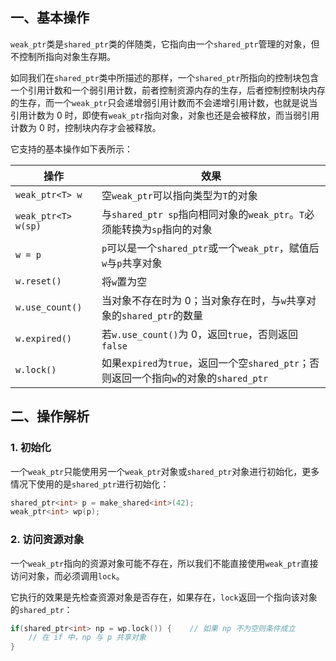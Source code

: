 ## 一、基本操作

`weak_ptr`类是`shared_ptr`类的伴随类，它指向由一个`shared_ptr`管理的对象，但不控制所指向对象生存期。

如同我们在`shared_ptr`类中所描述的那样，一个`shared_ptr`所指向的控制块包含一个引用计数和一个弱引用计数，前者控制资源内存的生存，后者控制控制块内存的生存，而一个`weak_ptr`只会递增弱引用计数而不会递增引用计数，也就是说当引用计数为 0 时，即使有`weak_ptr`指向对象，对象也还是会被释放，而当弱引用计数为 0 时，控制块内存才会被释放。

它支持的基本操作如下表所示：

| 操作                | 效果                                                         |
| ------------------- | ------------------------------------------------------------ |
| `weak_ptr<T> w`     | 空`weak_ptr`可以指向类型为`T`的对象                          |
| `weak_ptr<T> w(sp)` | 与`shared_ptr sp`指向相同对象的`weak_ptr`。`T`必须能转换为`sp`指向的对象 |
| `w = p`             | `p`可以是一个`shared_ptr`或一个`weak_ptr`，赋值后`w`与`p`共享对象 |
| `w.reset()`         | 将`w`置为空                                                  |
| `w.use_count()`     | 当对象不存在时为 0；当对象存在时，与`w`共享对象的`shared_ptr`的数量 |
| `w.expired()`       | 若`w.use_count()`为 0，返回`true`，否则返回`false`           |
| `w.lock()`          | 如果`expired`为`true`，返回一个空`shared_ptr`；否则返回一个指向`w`的对象的`shared_ptr` |



## 二、操作解析

### 1. 初始化

一个`weak_ptr`只能使用另一个`weak_ptr`对象或`shared_ptr`对象进行初始化，更多情况下使用的是`shared_ptr`进行初始化：

```cpp
shared_ptr<int> p = make_shared<int>(42);
weak_ptr<int> wp(p);
```



### 2. 访问资源对象

一个`weak_ptr`指向的资源对象可能不存在，所以我们不能直接使用`weak_ptr`直接访问对象，而必须调用`lock`。

它执行的效果是先检查资源对象是否存在，如果存在，`lock`返回一个指向该对象的`shared_ptr`：

```cpp
if(shared_ptr<int> np = wp.lock()) {	// 如果 np 不为空则条件成立
    // 在 if 中，np 与 p 共享对象
}
```

